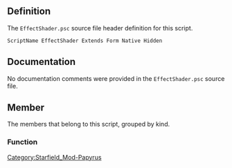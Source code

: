 {{Script_Object_Summary
| title = EffectShader
| name = [[SFM:Script-EffectShader|EffectShader]]
| extends = [[SFM:Script-Form|Form]] → [[SFM:Script-ScriptObject|ScriptObject]]
| flags = Native, Hidden
}}


== Definition ==
The <code>EffectShader.psc</code> source file header definition for this script.

<source lang="papyrus">
ScriptName EffectShader Extends Form Native Hidden
</source>


== Documentation ==
No documentation comments were provided in the <code>EffectShader.psc</code> source file.


== Member ==
The members that belong to this script, grouped by kind.

=== Function ===
{{Script_Object_Member_Summary
| title = Play
| script = [[SFM:Script-EffectShader|EffectShader]]
| name = [[SFM:Script-EffectShader/Play|Play]]
| kind = Function
| flags = Native
| parameters = ObjectReference akObject, float afDuration = -1.0
| documentation = Starts playing this effect shader on the specified object for the specified length of time in seconds. Negative values indiciate "infinite"
}}

{{Script_Object_Member_Summary
| title = Stop
| script = [[SFM:Script-EffectShader|EffectShader]]
| name = [[SFM:Script-EffectShader/Stop|Stop]]
| kind = Function
| flags = Native
| parameters = ObjectReference akObject
| documentation = Stops playing this effect shader on the specified object
}}


[[Category:Starfield_Mod-Papyrus]]

